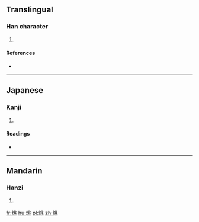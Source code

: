==Translingual==

===Han character===
{{Han char|rn=86|rad=火|as=06|sn=10|four=92813|canj=FLMO}}

# {{defn|Han|sort=火06}}

====References====
* {{Han ref|kx=0670.060|dkj=19000|dj=1079.040|hdz=32200.140|uh=70D1|ud=28881|bh=D26C|bd=53868}}

----

==Japanese==

===Kanji===
{{ja-kanji|grade=|rs=火06}}

# {{defn|lang=ja|sort=火06}}

====Readings====
* {{ja-readings|on=[[よう]] (yō)|kun=[[ひかる]] (hikaru)}}

----

==Mandarin==

===Hanzi===
{{cmn-hanzi|pin=[[yáo]] ([[yao2]])|wg=yao<sup>2</sup>}}

# {{defn|lang=cmn|sort=火06}}

[[fr:烑]]
[[hu:烑]]
[[pl:烑]]
[[zh:烑]]
